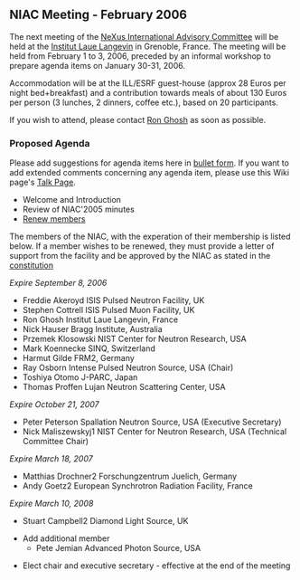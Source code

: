 ==NIAC Meeting - February 2006==
The next meeting of the  [[NIAC | NeXus International Advisory Committee]] will be held at the [http://www.ill.fr Institut Laue Langevin] in Grenoble, France. The meeting will be held from February 1 to 3, 2006, preceded by an informal workshop to prepare agenda items on January 30-31, 2006.

Accommodation will be at the ILL/ESRF guest-house (approx 28 Euros per night bed+breakfast)  and a contribution towards meals of about 130 Euros per person (3 lunches, 2 dinners, coffee etc.), based on 20 participants.

If you wish to attend, please contact [mailto:ghosh@ill.fr Ron Ghosh] as soon as possible.

===Proposed Agenda===
Please add suggestions for agenda items here in [[Help:Editing#Lists | bullet form]].  If you want to add extended comments concerning any agenda item, please use this Wiki page's [[Talk:NIAC_Meetings | Talk Page]].
* Welcome and Introduction
* Review of NIAC'2005 minutes
* [[Membership Dates|Renew members]]
The members of the NIAC, with the experation of their membership is listed below. If a member wishes to be renewed, they must provide a letter of support from the facility and be approved by the NIAC as stated in the [[NIAC|constitution]]

''Expire September 8, 2006''
*Freddie Akeroyd ISIS Pulsed Neutron Facility, UK
*Stephen Cottrell ISIS Pulsed Muon Facility, UK
*Ron Ghosh Institut Laue Langevin, France
*Nick Hauser Bragg Institute, Australia
*Przemek Klosowski NIST Center for Neutron Research, USA
*Mark Koennecke SINQ, Switzerland
*Harmut Gilde FRM2, Germany
*Ray Osborn Intense Pulsed Neutron Source, USA (Chair)
*Toshiya Otomo J-PARC, Japan
*Thomas Proffen Lujan Neutron Scattering Center, USA

''Expire October 21, 2007''
*Peter Peterson Spallation Neutron Source, USA (Executive Secretary)
*Nick Maliszewskyj1 NIST Center for Neutron Research, USA (Technical Committee Chair)

''Expire March 18, 2007''
*Matthias Drochner2 Forschungzentrum Juelich, Germany
*Andy Goetz2 European Synchrotron Radiation Facility, France

''Expire March 10, 2008''
*Stuart Campbell2 Diamond Light Source, UK

* Add additional member
**Pete Jemian Advanced Photon Source, USA

* Elect chair and executive secretary - effective at the end of the meeting